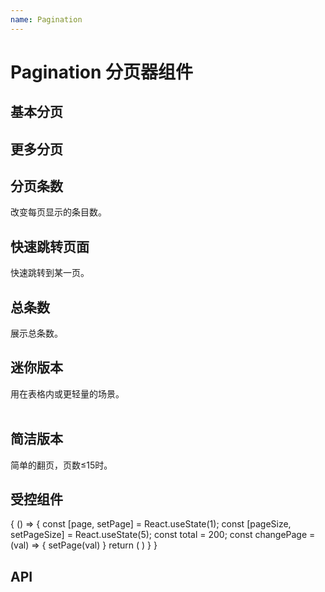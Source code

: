 ```yaml
---
name: Pagination
---
```



# Pagination 分页器组件

## 基本分页

<Playground>
    <Pagination total={50} showPageSize/>
</Playground>

## 更多分页

<Playground>
    <Pagination total={100} showPageSize/>
</Playground>

## 分页条数
改变每页显示的条目数。
<Playground>
    <Pagination
        total={250}
        showPageSize
    />
</Playground>

## 快速跳转页面
快速跳转到某一页。
<Playground>
    <Pagination
        total={250}
        showPageSize
        showTotal
        showJump/>
</Playground>

## 总条数
展示总条数。
<Playground>
    <Pagination
        total={250}
        showPageSize
        showTotal/>
</Playground>

## 迷你版本
用在表格内或更轻量的场景。
<Playground>
    <Pagination
        total={50}
        type='mini'/>
    <br/>
    <Pagination
        total={250}
        showPageSize
        type='mini'/>
    <br/>
    <Pagination
        total={250}
        showPageSize
        showTotal
        showJump
        type='mini'/>
</Playground>

## 简洁版本
简单的翻页，页数≤15时。
<Playground>
    <Pagination total={100} defaultCurrent={1} defaultPageSize={10} type='simple'/>
</Playground>

## 受控组件
<Playground>
    {
        () => {
            const [page, setPage] = React.useState(1);
            const [pageSize, setPageSize] = React.useState(5);
            const total = 200;
            const changePage = (val) => {
                setPage(val)
            }
            return (
                <Pagination
                    pageSize={pageSize}
                    total={total}
                    current={page}
                    pageSizeOptions={[5, 10, 15, 20, 25, 30]}
                    showPageSize
                    onPageSizeChange={setPageSize}
                    onChange={changePage}
                />
            )
        }
    }
</Playground>

## API
<Props of={Pagination} />
